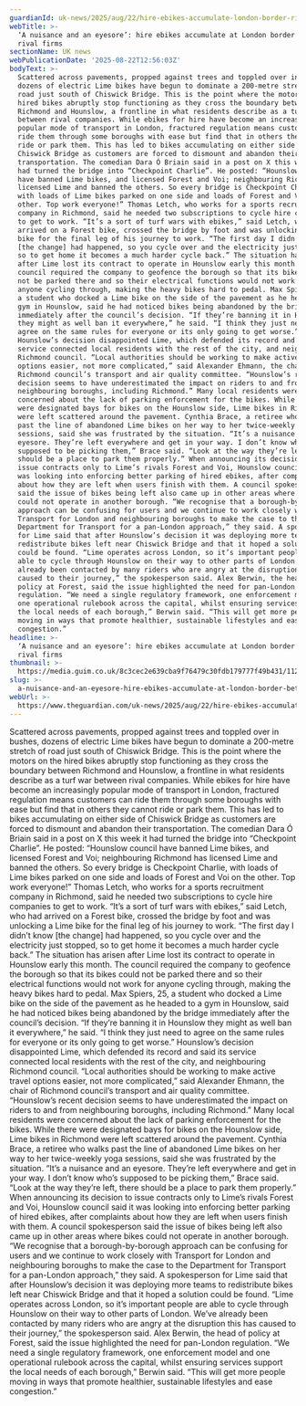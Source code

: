 ```yaml
---
guardianId: uk-news/2025/aug/22/hire-ebikes-accumulate-london-border-rival-firms
webTitle: >-
  ‘A nuisance and an eyesore’: hire ebikes accumulate at London border between
  rival firms
sectionName: UK news
webPublicationDate: '2025-08-22T12:56:03Z'
bodyText: >-
  Scattered across pavements, propped against trees and toppled over in bushes,
  dozens of electric Lime bikes have begun to dominate a 200-metre stretch of
  road just south of Chiswick Bridge. This is the point where the motors on the
  hired bikes abruptly stop functioning as they cross the boundary between
  Richmond and Hounslow, a frontline in what residents describe as a turf war
  between rival companies. While ebikes for hire have become an increasingly
  popular mode of transport in London, fractured regulation means customers can
  ride them through some boroughs with ease but find that in others they cannot
  ride or park them. This has led to bikes accumulating on either side of
  Chiswick Bridge as customers are forced to dismount and abandon their
  transportation. The comedian Dara Ó Briain said in a post on X this week it
  had turned the bridge into “Checkpoint Charlie”. He posted: “Hounslow council
  have banned Lime bikes, and licensed Forest and Voi; neighbouring Richmond has
  licensed Lime and banned the others. So every bridge is Checkpoint Charlie,
  with loads of Lime bikes parked on one side and loads of Forest and Voi on the
  other. Top work everyone!” Thomas Letch, who works for a sports recruitment
  company in Richmond, said he needed two subscriptions to cycle hire companies
  to get to work. “It’s a sort of turf wars with ebikes,” said Letch, who had
  arrived on a Forest bike, crossed the bridge by foot and was unlocking a Lime
  bike for the final leg of his journey to work. “The first day I didn’t know
  [the change] had happened, so you cycle over and the electricity just stopped,
  so to get home it becomes a much harder cycle back.” The situation has arisen
  after Lime lost its contract to operate in Hounslow early this month. The
  council required the company to geofence the borough so that its bikes could
  not be parked there and so their electrical functions would not work for
  anyone cycling through, making the heavy bikes hard to pedal. Max Spiers, 25,
  a student who docked a Lime bike on the side of the pavement as he headed to a
  gym in Hounslow, said he had noticed bikes being abandoned by the bridge
  immediately after the council’s decision. “If they’re banning it in Hounslow
  they might as well ban it everywhere,” he said. “I think they just need to
  agree on the same rules for everyone or its only going to get worse.”
  Hounslow’s decision disappointed Lime, which defended its record and said its
  service connected local residents with the rest of the city, and neighbouring
  Richmond council. “Local authorities should be working to make active travel
  options easier, not more complicated,” said Alexander Ehmann, the chair of
  Richmond council’s transport and air quality committee. “Hounslow’s recent
  decision seems to have underestimated the impact on riders to and from
  neighbouring boroughs, including Richmond.” Many local residents were
  concerned about the lack of parking enforcement for the bikes. While there
  were designated bays for bikes on the Hounslow side, Lime bikes in Richmond
  were left scattered around the pavement. Cynthia Brace, a retiree who walks
  past the line of abandoned Lime bikes on her way to her twice-weekly yoga
  sessions, said she was frustrated by the situation. “It’s a nuisance and an
  eyesore. They’re left everywhere and get in your way. I don’t know who’s
  supposed to be picking them,” Brace said. “Look at the way they’re left, there
  should be a place to park them properly.” When announcing its decision to
  issue contracts only to Lime’s rivals Forest and Voi, Hounslow council said it
  was looking into enforcing better parking of hired ebikes, after complaints
  about how they are left when users finish with them. A council spokesperson
  said the issue of bikes being left also came up in other areas where bikes
  could not operate in another borough. “We recognise that a borough-by-borough
  approach can be confusing for users and we continue to work closely with
  Transport for London and neighbouring boroughs to make the case to the
  Department for Transport for a pan-London approach,” they said. A spokesperson
  for Lime said that after Hounslow’s decision it was deploying more teams to
  redistribute bikes left near Chiswick Bridge and that it hoped a solution
  could be found. “Lime operates across London, so it’s important people are
  able to cycle through Hounslow on their way to other parts of London. We’ve
  already been contacted by many riders who are angry at the disruption this has
  caused to their journey,” the spokesperson said. Alex Berwin, the head of
  policy at Forest, said the issue highlighted the need for pan-London
  regulation. “We need a single regulatory framework, one enforcement model and
  one operational rulebook across the capital, whilst ensuring services support
  the local needs of each borough,” Berwin said. “This will get more people
  moving in ways that promote healthier, sustainable lifestyles and ease
  congestion.”
headline: >-
  ‘A nuisance and an eyesore’: hire ebikes accumulate at London border between
  rival firms
thumbnail: >-
  https://media.guim.co.uk/8c3cec2e639cba9f76479c30fdb179777f49b431/1123_68_4360_3488/500.jpg
slug: >-
  a-nuisance-and-an-eyesore-hire-ebikes-accumulate-at-london-border-between-rival-firms
webUrl: >-
  https://www.theguardian.com/uk-news/2025/aug/22/hire-ebikes-accumulate-london-border-rival-firms
---
```

Scattered across pavements, propped against trees and toppled over in bushes, dozens of electric Lime bikes have begun to dominate a 200-metre stretch of road just south of Chiswick Bridge. This is the point where the motors on the hired bikes abruptly stop functioning as they cross the boundary between Richmond and Hounslow, a frontline in what residents describe as a turf war between rival companies. While ebikes for hire have become an increasingly popular mode of transport in London, fractured regulation means customers can ride them through some boroughs with ease but find that in others they cannot ride or park them. This has led to bikes accumulating on either side of Chiswick Bridge as customers are forced to dismount and abandon their transportation. The comedian Dara Ó Briain said in a post on X this week it had turned the bridge into “Checkpoint Charlie”. He posted: “Hounslow council have banned Lime bikes, and licensed Forest and Voi; neighbouring Richmond has licensed Lime and banned the others. So every bridge is Checkpoint Charlie, with loads of Lime bikes parked on one side and loads of Forest and Voi on the other. Top work everyone!” Thomas Letch, who works for a sports recruitment company in Richmond, said he needed two subscriptions to cycle hire companies to get to work. “It’s a sort of turf wars with ebikes,” said Letch, who had arrived on a Forest bike, crossed the bridge by foot and was unlocking a Lime bike for the final leg of his journey to work. “The first day I didn’t know [the change] had happened, so you cycle over and the electricity just stopped, so to get home it becomes a much harder cycle back.” The situation has arisen after Lime lost its contract to operate in Hounslow early this month. The council required the company to geofence the borough so that its bikes could not be parked there and so their electrical functions would not work for anyone cycling through, making the heavy bikes hard to pedal. Max Spiers, 25, a student who docked a Lime bike on the side of the pavement as he headed to a gym in Hounslow, said he had noticed bikes being abandoned by the bridge immediately after the council’s decision. “If they’re banning it in Hounslow they might as well ban it everywhere,” he said. “I think they just need to agree on the same rules for everyone or its only going to get worse.” Hounslow’s decision disappointed Lime, which defended its record and said its service connected local residents with the rest of the city, and neighbouring Richmond council. “Local authorities should be working to make active travel options easier, not more complicated,” said Alexander Ehmann, the chair of Richmond council’s transport and air quality committee. “Hounslow’s recent decision seems to have underestimated the impact on riders to and from neighbouring boroughs, including Richmond.” Many local residents were concerned about the lack of parking enforcement for the bikes. While there were designated bays for bikes on the Hounslow side, Lime bikes in Richmond were left scattered around the pavement. Cynthia Brace, a retiree who walks past the line of abandoned Lime bikes on her way to her twice-weekly yoga sessions, said she was frustrated by the situation. “It’s a nuisance and an eyesore. They’re left everywhere and get in your way. I don’t know who’s supposed to be picking them,” Brace said. “Look at the way they’re left, there should be a place to park them properly.” When announcing its decision to issue contracts only to Lime’s rivals Forest and Voi, Hounslow council said it was looking into enforcing better parking of hired ebikes, after complaints about how they are left when users finish with them. A council spokesperson said the issue of bikes being left also came up in other areas where bikes could not operate in another borough. “We recognise that a borough-by-borough approach can be confusing for users and we continue to work closely with Transport for London and neighbouring boroughs to make the case to the Department for Transport for a pan-London approach,” they said. A spokesperson for Lime said that after Hounslow’s decision it was deploying more teams to redistribute bikes left near Chiswick Bridge and that it hoped a solution could be found. “Lime operates across London, so it’s important people are able to cycle through Hounslow on their way to other parts of London. We’ve already been contacted by many riders who are angry at the disruption this has caused to their journey,” the spokesperson said. Alex Berwin, the head of policy at Forest, said the issue highlighted the need for pan-London regulation. “We need a single regulatory framework, one enforcement model and one operational rulebook across the capital, whilst ensuring services support the local needs of each borough,” Berwin said. “This will get more people moving in ways that promote healthier, sustainable lifestyles and ease congestion.”
